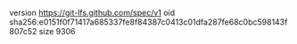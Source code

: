 version https://git-lfs.github.com/spec/v1
oid sha256:e0151f0f71417a685337fe8f84387c0413c01dfa287fe68c0bc598143f807c52
size 9306
